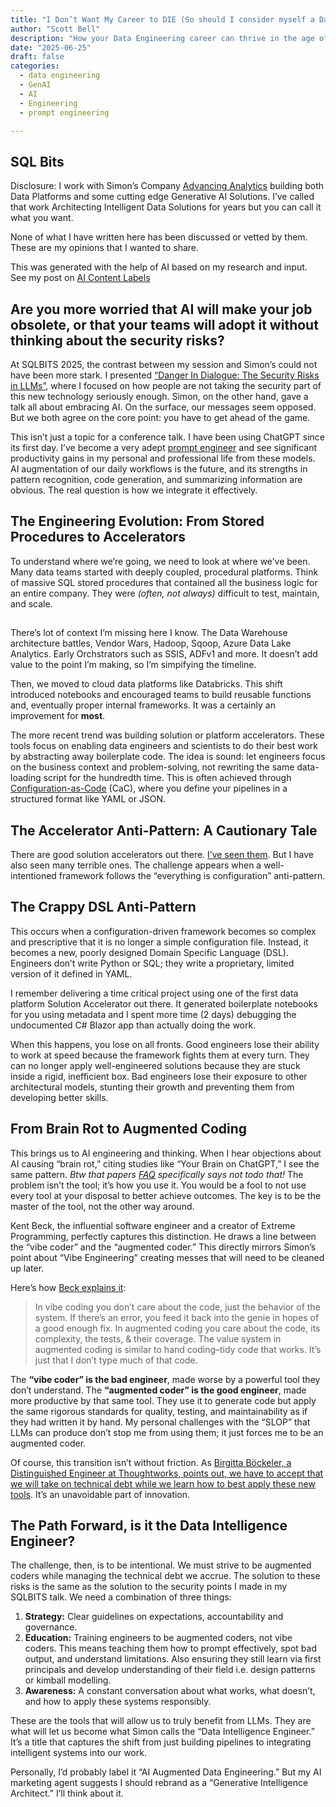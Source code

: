```yaml
---
title: "I Don’t Want My Career to DIE (So should I consider myself a Data Intelligence Engineer)?"
author: "Scott Bell"
description: "How your Data Engineering career can thrive in the age of AI. Learn the difference between "augmented coding" and "vibe coding" to avoid pitfalls and evolve into a Data Intelligence Engineer"
date: "2025-06-25"
draft: false
categories: 
  - data engineering
  - GenAI
  - AI
  - Engineering 
  - prompt engineering

---
```

::: {.callout-note collapse="false"}
## SQL Bits

Disclosure: I work with Simon's Company [Advancing Analytics](https://www.advancinganalytics.co.uk/) building both Data Platforms and some cutting edge Generative AI Solutions.  I've called that work Architecting Intelligent Data Solutions for years but you can call it what you want.

None of what I have written here has been discussed or vetted by them. These are my opinions that I wanted to share.
:::

::: {.callout-warning appearance="simple"}
This was generated with the help of AI based on my research and input. See my post on [AI Content Labels](../AI-Content-Labels/index.qmd)
:::


## Are you more worried that AI will make your job obsolete, or that your teams will adopt it without thinking about the security risks?

At SQLBITS 2025, the contrast between my session and Simon's could not have been more stark. I presented ["Danger In Dialogue: The Security Risks in LLMs"](), where I focused on how people are not taking the security part of this new technology seriously enough. Simon, on the other hand, gave a talk all about embracing AI. On the surface, our messages seem opposed. But we both agree on the core point: you have to get ahead of the game.

This isn't just a topic for a conference talk. I have been using ChatGPT since its first day. I've become a very adept [prompt engineer]() and see significant productivity gains in my personal and professional life from these models. AI augmentation of our daily workflows is the future, and its strengths in pattern recognition, code generation, and summarizing information are obvious. The real question is how we integrate it effectively.

## The Engineering Evolution: From Stored Procedures to Accelerators

To understand where we're going, we need to look at where we've been. Many data teams started with deeply coupled, procedural platforms. Think of massive SQL stored procedures that contained all the business logic for an entire company. They were *(often, not always)* difficult to test, maintain, and scale.

::: {.callout-warning appearance="simple"}
##

There's lot of context I'm missing here I know. The Data Warehouse architecture battles, Vendor Wars, Hadoop, Sqoop, Azure Data Lake Analytics. Early Orchstrators such as SSIS, ADFv1 and more. It doesn't add value to the point I'm making, so I'm simpifying the timeline.

:::


Then, we moved to cloud data platforms like Databricks. This shift introduced notebooks and encouraged teams to build reusable functions and, eventually proper internal frameworks. It was a certainly an improvement for **most**.

The more recent trend was building solution or platform accelerators. These tools focus on enabling data engineers and scientists to do their best work by abstracting away boilerplate code. The idea is sound: let engineers focus on the business context and problem-solving, not rewriting the same data-loading script for the hundredth time. This is often achieved through [Configuration-as-Code](https://configu.com/blog/what-is-configuration-as-code-cac-and-5-tips-for-success/) (CaC), where you define your pipelines in a structured format like YAML or JSON.

## The Accelerator Anti-Pattern: A Cautionary Tale

There are good solution accelerators out there. [I've seen them](https://www.advancinganalytics.co.uk/hydr8). But I have also seen many terrible ones. The challenge appears when a well-intentioned framework follows the "everything is configuration" anti-pattern.

::: {.callout-warning collapse="true"}

## The Crappy DSL Anti-Pattern

This occurs when a configuration-driven framework becomes so complex and prescriptive that it is no longer a simple configuration file. Instead, it becomes a new, poorly designed Domain Specific Language (DSL). Engineers don't write Python or SQL; they write a proprietary, limited version of it defined in YAML.

I remember delivering a time critical project using one of the first data platform Solution Accelerator out there. It generated boilerplate notebooks for you using metadata and I spent more time (2 days) debugging the undocumented C# Blazor app than actually doing the work.

::: 

When this happens, you lose on all fronts. Good engineers lose their ability to work at speed because the framework fights them at every turn. They can no longer apply well-engineered solutions because they are stuck inside a rigid, inefficient box. Bad engineers lose their exposure to other architectural models, stunting their growth and preventing them from developing better skills.

## From Brain Rot to Augmented Coding

This brings us to AI engineering and thinking. When I hear objections about AI causing "brain rot," citing studies like "Your Brain on ChatGPT," I see the same pattern. *Btw that papers [FAQ](https://www.brainonllm.com/faq) specifically says not todo that!* The problem isn't the tool; it's how you use it. You would be a fool to not use every tool at your disposal to better achieve outcomes. The key is to be the master of the tool, not the other way around.

Kent Beck, the influential software engineer and a creator of Extreme Programming, perfectly captures this distinction. He draws a line between the "vibe coder" and the "augmented coder." This directly mirrors Simon's point about "Vibe Engineering" creating messes that will need to be cleaned up later.

Here's how [Beck explains it](https://tidyfirst.substack.com/p/augmented-coding-beyond-the-vibes):

> In vibe coding you don't care about the code, just the behavior of the system. If there's an error, you feed it back into the genie in hopes of a good enough fix. In augmented coding you care about the code, its complexity, the tests, & their coverage. The value system in augmented coding is similar to hand coding--tidy code that works. It's just that I don't type much of that code.

The **"vibe coder" is the bad engineer**, made worse by a powerful tool they don't understand. The **"augmented coder" is the good engineer**, made more productive by that same tool. They use it to generate code but apply the same rigorous standards for quality, testing, and maintainability as if they had written it by hand. My personal challenges with the "SLOP" that LLMs can produce don't stop me from using them; it just forces me to be an augmented coder.

Of course, this transition isn't without friction. As [Birgitta Böckeler, a Distinguished Engineer at Thoughtworks, points out, we have to accept that we will take on technical debt while we learn how to best apply these new tools](https://newsletter.pragmaticengineer.com/p/two-years-of-using-ai?utm_source=substack&utm_medium=email). It's an unavoidable part of innovation.

## The Path Forward, is it the Data Intelligence Engineer?

The challenge, then, is to be intentional. We must strive to be augmented coders while managing the technical debt we accrue. The solution to these risks is the same as the solution to the security points I made in my SQLBITS talk. We need a combination of three things:

1.  **Strategy:** Clear guidelines on expectations, accountability and governance.
2.  **Education:** Training engineers to be augmented coders, not vibe coders. This means teaching them how to prompt effectively, spot bad output, and understand limitations. Also ensuring they still learn via first principals and develop understanding of their field i.e. design patterns or kimball modelling.
3.  **Awareness:** A constant conversation about what works, what doesn't, and how to apply these systems responsibly.

These are the tools that will allow us to truly benefit from LLMs. They are what will let us become what Simon calls the "Data Intelligence Engineer." It's a title that captures the shift from just building pipelines to integrating intelligent systems into our work.

Personally, I'd probably label it "AI Augmented Data Engineering." But my AI marketing agent suggests I should rebrand as a "Generative Intelligence Architect." I'll think about it.